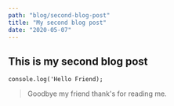 ```yaml
---
path: "blog/second-blog-post"
title: "My second blog post"
date: "2020-05-07"
---
```


## This is my second blog post 

```
console.log('Hello Friend);
```

> Goodbye my friend thank's for reading me.

